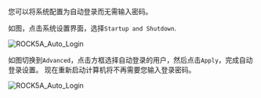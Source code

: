 您可以将系统配置为自动登录而无需输入密码。

如图，点击系统设置界面，选择`Startup and Shutdown`.

![ROCK5A_Auto_Login](/img/rock5a/rock5a_auto_login_1.webp)

如图切换到`Advanced`，点击方框选择自动登录的用户，然后点击`Apply`，完成自动登录设置。 现在重新启动计算机将不再需要您输入登录密码。

![ROCK5A_Auto_Login](/img/rock5a/rock5a_auto_login_2.webp)
